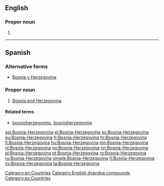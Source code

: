 ==English==

===Proper noun===
{{en-proper noun}}

# {{alternative form of|Bosnia and Herzegovina}}

[[Category:en:Countries]]
[[Category:English dvandva compounds]]

----

==Spanish==
{{wikipedia|lang=es}}

===Alternative forms===
* [[Bosnia y Herzegovina]]

===Proper noun===
{{es-proper noun}}

# [[Bosnia and Herzegovina]]

====Related terms====
* [[bosnioherzegovino]], [[bosnioherzegovina]]

[[Category:es:Countries]]

[[ast:Bosnia-Herzegovina]]
[[el:Bosnia-Herzegovina]]
[[es:Bosnia-Herzegovina]]
[[eu:Bosnia-Herzegovina]]
[[fr:Bosnia-Herzegovina]]
[[hr:Bosnia-Herzegovina]]
[[lt:Bosnia-Herzegovina]]
[[hu:Bosnia-Herzegovina]]
[[mn:Bosnia-Herzegovina]]
[[nl:Bosnia-Herzegovina]]
[[no:Bosnia-Herzegovina]]
[[nn:Bosnia-Herzegovina]]
[[pl:Bosnia-Herzegovina]]
[[pt:Bosnia-Herzegovina]]
[[ro:Bosnia-Herzegovina]]
[[ru:Bosnia-Herzegovina]]
[[simple:Bosnia-Herzegovina]]
[[fi:Bosnia-Herzegovina]]
[[sv:Bosnia-Herzegovina]]
[[ta:Bosnia-Herzegovina]]